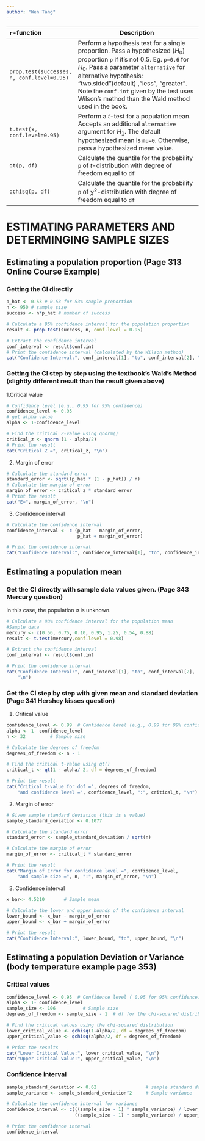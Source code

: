 ```yaml
---
author: "Wen Tang"
---
```


| `r`-function                               | Description                                                                                                                                                                                                                                                                                                                                 |
|:-------------------|----------------------------------------------------|
| `prop.test(successes, n, conf.level=0.95)` | Perform a hypothesis test for a single proportion. Pass a hypothesized ($H_0$) proportion `p` if it's not 0.5. Eg. `p=0.6` for $H_0$. Pass a parameter `alternative` for alternative hypothesis: "two.sided"(default) ,"less", "greater". Note the `conf.int` given by the test uses Wilson's method than the Wald method used in the book. |
| `t.test(x, conf.level=0.95)`               | Perform a $t$-test for a population mean. Accepts an additional `alternative` argument for $H_1$. The default hypothesized mean is `mu=0`. Otherwise, pass a hypothesized mean value.                                                                                                                                                       |
| `qt(p, df)`                                | Calculate the quantile for the probability `p` of $t$-distribution with degree of freedom equal to `df`                                                                                                                                                                                                                                     |
| `qchisq(p, df)`                            | Calculate the quantile for the probability `p` of $\chi^2$-distribution with degree of freedom equal to `df`                                                                                                                                                                                                                                |

# ESTIMATING PARAMETERS AND DETERMINGING SAMPLE SIZES

## Estimating a population proportion (Page 313 Online Course Example)

### Getting the CI directly

```r
p_hat <- 0.53 # 0.53 for 53% sample proportion
n <- 950 # sample size
success <- n*p_hat # number of success

# Calculate a 95% confidence interval for the population proportion
result <- prop.test(success, n, conf.level = 0.95)

# Extract the confidence interval
conf_interval <- result$conf.int
# Print the confidence interval (calculated by the Wilson method)
cat("Confidence Interval:", conf_interval[1], "to", conf_interval[2], "\n")
```

### Getting the CI step by step using the textbook's Wald's Method (slightly different result than the result given above)

1.Critical value

```r
# Confidence level (e.g., 0.95 for 95% confidence)
confidence_level <- 0.95  
# get alpha value
alpha <- 1-confidence_level

# Find the critical Z-value using qnorm()
critical_z <- qnorm (1 - alpha/2)
# Print the result
cat("Critical Z =", critical_z, "\n")
```

2.  Margin of error

```r

# Calculate the standard error
standard_error <- sqrt((p_hat * (1 - p_hat)) / n)
# Calculate the margin of error
margin_of_error <- critical_z * standard_error
# Print the result
cat("E=", margin_of_error, "\n")
```

3.  Confidence interval

```r
# Calculate the confidence interval
confidence_interval <- c (p_hat - margin_of_error,
                          p_hat + margin_of_error)

# Print the confidence interval
cat("Confidence Interval:", confidence_interval[1], "to", confidence_interval[2], "\n")
```

## Estimating a population mean

### Get the CI directly with sample data values given. (Page 343 Mercury question)

In this case, the population $\sigma$ is unknown.

```r

# Calculate a 98% confidence interval for the population mean
#Sample data 
mercury <- c(0.56, 0.75, 0.10, 0.95, 1.25, 0.54, 0.88)
result <- t.test(mercury,conf.level = 0.98)

# Extract the confidence interval
conf_interval <- result$conf.int

# Print the confidence interval
cat("Confidence Interval:", conf_interval[1], "to", conf_interval[2], 
    "\n")
```

### Get the CI step by step with given mean and standard deviation (Page 341 Hershey kisses question)

1.  Critical value

```r
confidence_level <- 0.99  # Confidence level (e.g., 0.99 for 99% confidence)
alpha <- 1- confidence_level
n <- 32         # Sample size

# Calculate the degrees of freedom
degrees_of_freedom <- n - 1

# Find the critical t-value using qt()
critical_t <- qt(1 - alpha/ 2, df = degrees_of_freedom)

# Print the result
cat("Critical t-value for dof =", degrees_of_freedom, 
    "and confidence level =", confidence_level, ":", critical_t, "\n")
```

2.  Margin of error

```r
# Given sample standard deviation (this is s value)
sample_standard_deviation <- 0.1077

# Calculate the standard error
standard_error <- sample_standard_deviation / sqrt(n)

# Calculate the margin of error
margin_of_error <- critical_t * standard_error

# Print the result
cat("Margin of Error for confidence level =", confidence_level, 
    "and sample size =", n, ":", margin_of_error, "\n")
```

3.  Confidence interval

```r
x_bar<- 4.5210       # Sample mean

# Calculate the lower and upper bounds of the confidence interval
lower_bound <- x_bar - margin_of_error
upper_bound <- x_bar + margin_of_error

# Print the result
cat("Confidence Interval:", lower_bound, "to", upper_bound, "\n")
```

## Estimating a population Deviation or Variance (body temperature example page 353)

### Critical values

```r
confidence_level <- 0.95  # Confidence level ( 0.95 for 95% confidence)
alpha <- 1- confidence_level
sample_size <- 106          # Sample size
degrees_of_freedom <- sample_size - 1  # df for the chi-squared distribution

# Find the critical values using the chi-squared distribution
lower_critical_value <- qchisq(1-alpha/2, df = degrees_of_freedom)
upper_critical_value <- qchisq(alpha/2, df = degrees_of_freedom)

# Print the results
cat("Lower Critical Value:", lower_critical_value, "\n")
cat("Upper Critical Value:", upper_critical_value, "\n")
```

### Confidence interval

```r

sample_standard_deviation <- 0.62                  # sample standard deviation s
sample_variance <- sample_standard_deviation^2     # Sample variance

# Calculate the confidence interval for variance
confidence_interval <- c(((sample_size - 1) * sample_variance) / lower_critical_value,
                         ((sample_size - 1) * sample_variance) / upper_critical_value)

# Print the confidence interval
confidence_interval
```
